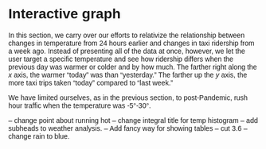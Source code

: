 # Interactive graph

In this section, we carry over our efforts to relativize the relationship 
between changes in temperature from 24 hours earlier and changes in taxi 
ridership from a week ago. 
Instead of presenting all of the data at once, however, we let the user target
a specific temperature and see how ridership differs when the  previous day 
was warmer or colder and by how much. The farther right along the $x$ axis, 
the warmer “today” was than “yesterday.” The farther up the $y$ axis,
the more taxi trips taken “today” compared to “last week.”

We have limited ourselves, as in the previous section, to post-Pandemic, rush
hour traffic when the temperature was -5°-30°.

<style>
  * {
    font-family: sans-serif;
  }
</style> 

<div id="plot">
</div>

<script src="https://cdn.jsdelivr.net/npm/d3@7"></script>
<script src="scripts/myscript.js" type="module"></script>


-- change point about running hot
-- change integral title for temp histogram
-- add subheads to weather analysis.
-- Add fancy way for showing tables
-- cut 3.6
-- change rain to blue.
